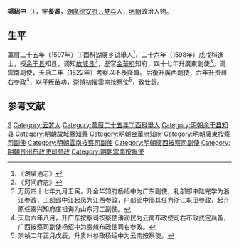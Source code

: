 '''楊紹中'''（{{bd|？||？|catIdx=}}），字'''長源'''，[[湖廣|湖廣]][[德安府|德安府]][[云梦县|云梦县]]人，[[明朝|明朝]]政治人物。

== 生平 ==
萬曆二十五年（1597年）丁酉科湖廣乡试舉人<ref>《湖廣通志》</ref>，二十六年（1598年）戊戌科進士，授[[余干县|余干县]]知县，调知[[故城县|故城县]]<ref>《河间府志》</ref>，歴官[[金華府|金華府]]知府，四十七年升廣東副使<ref>万历四十七年九月壬寅，升金华知府杨绍中为广东副使，礼部郎中陆完学为浙江参政，工部郎中江起凤为江西参政，户部郎中邢其任为浙江屯田参政，起升原任嘉兴知府庄祖诲为山东河工副使。</ref>。调雲南副使，天启二年（1622年）考察以不及降職。后復升廣西副使，六年升贵州右参政<ref>天启六年八月，升广东按察司按察使潘润民为云南布政使司右布政武定兵备，广西按察司副使杨绍中为贵州布政使司右参政。</ref>，以平叛苗功，崇禎初擢雲南按察使<ref>崇禎二年正月戊辰，升贵州参政杨绍中为云南按察使。</ref>，致仕歸。

==参考文献==
{{reflist}}

{{萬曆二十六年戊戌科殿試金榜}}

{{Authority control}}

{{DEFAULTSORT:}}
[[Category:杨姓|S]]
[[Category:云梦人|Category:云梦人]]
[[Category:萬曆二十五年丁酉科舉人|Category:萬曆二十五年丁酉科舉人]]
[[Category:明朝余干县知县|Category:明朝余干县知县]]
[[Category:明朝故城縣知縣|Category:明朝故城縣知縣]]
[[Category:明朝金華府知府|Category:明朝金華府知府]]
[[Category:明朝廣東按察司副使|Category:明朝廣東按察司副使]]
[[Category:明朝雲南按察司副使|Category:明朝雲南按察司副使]]
[[Category:明朝廣西按察司副使|Category:明朝廣西按察司副使]]
[[Category:明朝贵州布政使司参政|Category:明朝贵州布政使司参政]]
[[Category:明朝雲南按察使|Category:明朝雲南按察使]]